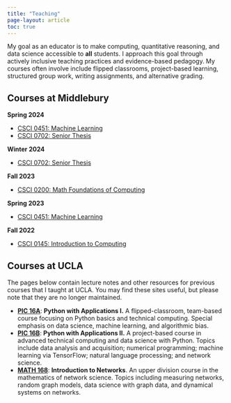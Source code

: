 ```yaml
---
title: "Teaching"
page-layout: article
toc: true
---
```


My goal as an educator is to make computing, quantitative reasoning, and data science accessible to **all** students. I approach this goal through actively inclusive teaching practices and evidence-based pedagogy. My courses often involve include flipped classrooms, project-based learning, structured group work, writing assignments, and alternative grading. 
 
## Courses at Middlebury

**Spring 2024**

- [CSCI 0451: Machine Learning](https://middlebury-csci-0451.github.io/CSCI-0451-s24/)
- [CSCI 0702: Senior Thesis](https://www.philchodrow.prof/csci-702-ws24/)

**Winter 2024**

- [CSCI 0702: Senior Thesis](https://www.philchodrow.prof/csci-702-ws24/)

**Fall 2023**

- [CSCI 0200: Math Foundations of Computing](https://www.philchodrow.prof/CSCI-0200)

**Spring 2023**

- [CSCI 0451: Machine Learning](https://middlebury-csci-0451.github.io/CSCI-0451-s23/syllabus.html)

**Fall 2022**

- [CSCI 0145: Introduction to Computing](https://www.philchodrow.prof/CSCI-0145/)

## Courses at UCLA

The pages below contain lecture notes and other resources for previous courses that I taught at UCLA. You may find these sites useful, but please note that they are no longer maintained. 

-  **[PIC 16A](https://philchodrow.github.io/PIC16A/)**: **Python with Applications I.** A flipped-classroom, team-based course focusing on Python basics and technical computing. Special emphasis on data science, machine learning, and algorithmic bias.
-   **[PIC 16B](https://philchodrow.github.io/PIC16B/)**: **Python with Applications II.** A project-based course in advanced technical computing and data science with Python. Topics include data analysis and acquisition; numerical programming; machine learning via TensorFlow; natural language processing; and network science. 
-  **[MATH 168](http://www.philchodrow.prof/intro-networks/)**: **Introduction to Networks**. An upper division course in the mathematics of network science. Topics including measuring networks, random graph models, data science with graph data, and dynamical systems on networks.
